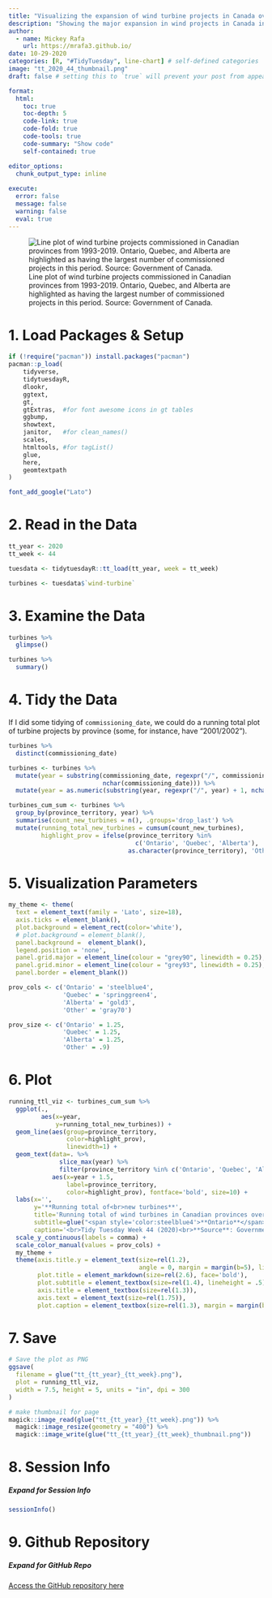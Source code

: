 ```yaml
---
title: "Visualizing the expansion of wind turbine projects in Canada over time"
description: "Showing the major expansion in wind projects in Canada in the 2010s"
author:
  - name: Mickey Rafa
    url: https://mrafa3.github.io/
date: 10-29-2020
categories: [R, "#TidyTuesday", line-chart] # self-defined categories
image: "tt_2020_44_thumbnail.png"
draft: false # setting this to `true` will prevent your post from appearing on your listing page until you're ready!

format:
  html:
    toc: true
    toc-depth: 5
    code-link: true
    code-fold: true
    code-tools: true
    code-summary: "Show code"
    self-contained: true

editor_options: 
  chunk_output_type: inline
  
execute: 
  error: false
  message: false
  warning: false
  eval: true
---
```


![Line plot of wind turbine projects commissioned in Canadian provinces from 1993-2019. Ontario, Quebec, and Alberta are highlighted as having the largest number of commissioned projects in this period. Source: Government of Canada.](tt_2020_44.png){#fig-1}

# 1. Load Packages & Setup

```r
if (!require("pacman")) install.packages("pacman")
pacman::p_load(
    tidyverse,
    tidytuesdayR,
    dlookr,
    ggtext,
    gt,
    gtExtras,  #for font awesome icons in gt tables
    ggbump,
    showtext,
    janitor,   #for clean_names()
    scales,
    htmltools, #for tagList()
    glue,
    here,
    geomtextpath
)    

font_add_google("Lato")
```

# 2. Read in the Data

```r
tt_year <- 2020
tt_week <- 44

tuesdata <- tidytuesdayR::tt_load(tt_year, week = tt_week)

turbines <- tuesdata$`wind-turbine`
```

# 3. Examine the Data 

```r
turbines %>% 
  glimpse()

turbines %>% 
  summary()
```

# 4. Tidy the Data 

If I did some tidying of `commissioning_date`, we could do a running total plot of turbine projects by province (some, for instance, have "2001/2002").

```r
turbines %>% 
  distinct(commissioning_date)
```

```r
turbines <- turbines %>% 
  mutate(year = substring(commissioning_date, regexpr("/", commissioning_date) + 1,
                          nchar(commissioning_date))) %>% 
  mutate(year = as.numeric(substring(year, regexpr("/", year) + 1, nchar(year))))

turbines_cum_sum <- turbines %>%  
  group_by(province_territory, year) %>% 
  summarise(count_new_turbines = n(), .groups='drop_last') %>% 
  mutate(running_total_new_turbines = cumsum(count_new_turbines),
         highlight_prov = ifelse(province_territory %in% 
                                   c('Ontario', 'Quebec', 'Alberta'),
                                 as.character(province_territory), 'Other'))
```

# 5. Visualization Parameters 

```r
my_theme <- theme(
  text = element_text(family = 'Lato', size=18), 
  axis.ticks = element_blank(), 
  plot.background = element_rect(color='white'),
  # plot.background = element_blank(),
  panel.background =  element_blank(), 
  legend.position = 'none',
  panel.grid.major = element_line(colour = "grey90", linewidth = 0.25),
  panel.grid.minor = element_line(colour = "grey93", linewidth = 0.25),
  panel.border = element_blank())

prov_cols <- c('Ontario' = 'steelblue4',
               'Quebec' = 'springgreen4',
               'Alberta' = 'gold3',
               'Other' = 'gray70')

prov_size <- c('Ontario' = 1.25,
               'Quebec' = 1.25,
               'Alberta' = 1.25,
               'Other' = .9)
```

# 6. Plot 

```r
running_ttl_viz <- turbines_cum_sum %>% 
  ggplot(.,
         aes(x=year,
             y=running_total_new_turbines)) + 
  geom_line(aes(group=province_territory,
                color=highlight_prov),
                linewidth=1) + 
  geom_text(data=. %>% 
              slice_max(year) %>% 
              filter(province_territory %in% c('Ontario', 'Quebec', 'Alberta')),
            aes(x=year + 1.5,
                label=province_territory,
                color=highlight_prov), fontface='bold', size=10) + 
  labs(x='',
       y='**Running total of<br>new turbines**',
       title='Running total of wind turbines in Canadian provinces over time',
       subtitle=glue("<span style='color:steelblue4'>**Ontario**</span>, <span style='color:springgreen4'>**Quebec**</span>, and <span style='color:gold3'>**Alberta**</span>  lead the way for Canadian provinces. This graphic is measuring the count of turbines<br>commissioned by provinces over time and does not consider the generating capacity of each wind turbine or their<br>decay over time. The gray lines represent other Canadian provinces that have far fewer turbines."),
       caption='<br>Tidy Tuesday Week 44 (2020)<br>**Source**: Government of Canada<br>Created by @mickey_rafa') + 
  scale_y_continuous(labels = comma) + 
  scale_color_manual(values = prov_cols) + 
  my_theme + 
  theme(axis.title.y = element_text(size=rel(1.2), 
                                    angle = 0, margin = margin(b=5), lineheight = .5),
        plot.title = element_markdown(size=rel(2.6), face='bold'),
        plot.subtitle = element_textbox(size=rel(1.4), lineheight = .5),
        axis.title = element_textbox(size=rel(1.3)),
        axis.text = element_text(size=rel(1.75)),
        plot.caption = element_textbox(size=rel(1.3), margin = margin(b=5), lineheight = .5))
```

# 7. Save 

```r
# Save the plot as PNG
ggsave(
  filename = glue("tt_{tt_year}_{tt_week}.png"),
  plot = running_ttl_viz,
  width = 7.5, height = 5, units = "in", dpi = 300
)

# make thumbnail for page
magick::image_read(glue("tt_{tt_year}_{tt_week}.png")) %>%
  magick::image_resize(geometry = "400") %>%
  magick::image_write(glue("tt_{tt_year}_{tt_week}_thumbnail.png"))
```

# 8. Session Info

::: {.callout-tip collapse="true"}
##### Expand for Session Info

```r
sessionInfo()
```
:::

# 9. Github Repository 

::: {.callout-tip collapse="true"}

##### Expand for GitHub Repo
 
[Access the GitHub repository here](https://github.com/mrafa3/mrafa3.github.io)
:::
